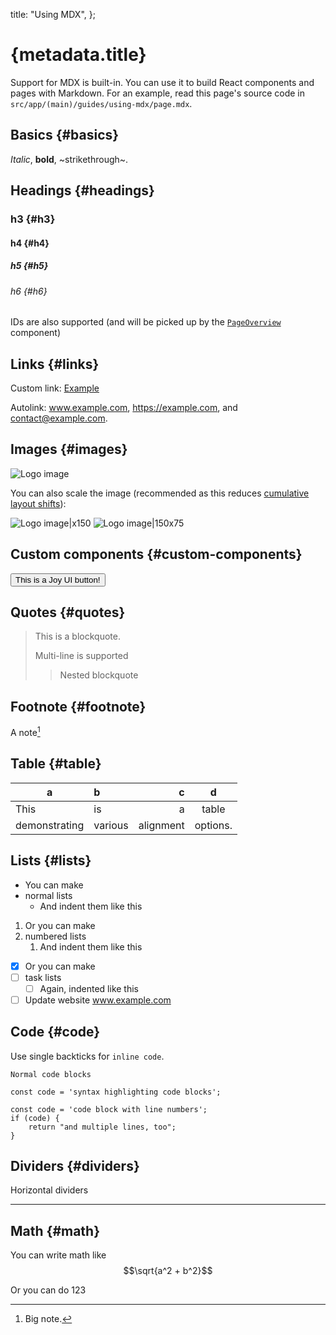   title: "Using MDX",
};


# {metadata.title}

Support for MDX is built-in. You can use it to build React components and pages with Markdown. For an example, read this page's source code in `src/app/(main)/guides/using-mdx/page.mdx`.

## Basics \{#basics}
*Italic*, **bold**, ~strikethrough~.

## Headings \{#headings}
### h3 \{#h3}
#### h4 \{#h4}
##### h5 \{#h5}
###### h6 \{#h6}

IDs are also supported (and will be picked up by the [`PageOverview`](/components/page-overview) component)

## Links \{#links}
Custom link: [Example](https://www.example.com)

Autolink: www.example.com, https://example.com, and contact@example.com.

## Images \{#images}
![Logo image](/logo.png)

You can also scale the image (recommended as this reduces [cumulative layout shifts](https://web.dev/articles/cls)):

![Logo image|x150](/logo.png) ![Logo image|150x75](/logo.png)

## Custom components \{#custom-components}
<Button color="primary" variant="outlined">This is a Joy UI button!</Button>

## Quotes \{#quotes}

> This is a blockquote.
>
> Multi-line is supported
>
> > Nested blockquote

## Footnote \{#footnote}

A note[^1]

[^1]: Big note.

## Table \{#table}

| a | b  |  c |  d  |
| - | :- | -: | :-: |
| This | is | a |  table  |
| demonstrating | various | alignment | options. |

## Lists \{#lists}

- You can make
- normal lists
    - And indent them like this

1. Or you can make
2. numbered lists
    1. And indent them like this

- [x] Or you can make
- [ ] task lists
    - [ ] Again, indented like this
- [ ] Update website www.example.com

## Code \{#code}
Use single backticks for `inline code`.

```
Normal code blocks
```

```tsx
const code = 'syntax highlighting code blocks';
```

```#tsx
const code = 'code block with line numbers';
if (code) {
    return "and multiple lines, too";
}
```

## Dividers \{#dividers}

Horizontal dividers

---

## Math \{#math}

You can write math like $$\sqrt{a^2 + b^2}$$

Or you can do $123$
